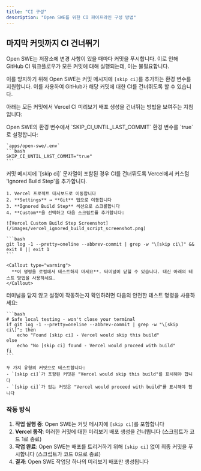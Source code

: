 ```yaml
---
title: "CI 구성"
description: "Open SWE를 위한 CI 파이프라인 구성 방법"
---
```


## 마지막 커밋까지 CI 건너뛰기

Open SWE는 저장소에 변경 사항이 있을 때마다 커밋을 푸시합니다. 이로 인해 GitHub CI 워크플로우가 모든 커밋에 대해 실행되는데, 이는 불필요합니다.

이를 방지하기 위해 Open SWE는 커밋 메시지에 `[skip ci]`를 추가하는 환경 변수를 지원합니다. 이를 사용하여 GitHub가 해당 커밋에 대한 CI를 건너뛰도록 할 수 있습니다.

아래는 모든 커밋에서 Vercel CI 미리보기 배포 생성을 건너뛰는 방법을 보여주는 지침입니다:

<Steps>
  <Step title="환경 변수 설정">
    Open SWE의 환경 변수에서 `SKIP_CI_UNTIL_LAST_COMMIT` 환경 변수를 `true`로 설정합니다:

    `apps/open-swe/.env`
    ```bash
    SKIP_CI_UNTIL_LAST_COMMIT="true"
    ```

  </Step>

  <Step title="Vercel에서 커스텀 'Ignored Build Step' 추가">
    커밋 메시지에 `[skip ci]` 문자열이 포함된 경우 CI를 건너뛰도록 Vercel에서 커스텀 'Ignored Build Step'을 추가합니다.

    1. Vercel 프로젝트 대시보드로 이동합니다
    2. **Settings** → **Git** 탭으로 이동합니다
    3. **Ignored Build Step** 섹션으로 스크롤합니다
    4. **Custom**을 선택하고 다음 스크립트를 추가합니다:

    ![Vercel Custom Build Step Screenshot](/images/vercel_ignored_build_script_screenshot.png)

    ```bash
    git log -1 --pretty=oneline --abbrev-commit | grep -w "\[skip ci\]" && exit 0 || exit 1
    ```

    <Callout type="warning">
      **이 명령을 로컬에서 테스트하지 마세요**. 터미널이 닫힐 수 있습니다. 대신 아래의 테스트 방법을 사용하세요.
    </Callout>

  </Step>

  <Step title="구성 테스트 (선택사항)">
    터미널을 닫지 않고 설정이 작동하는지 확인하려면 다음의 안전한 테스트 명령을 사용하세요:

    ```bash
    # Safe local testing - won't close your terminal
    if git log -1 --pretty=oneline --abbrev-commit | grep -w "\[skip ci\]"; then
        echo "Found [skip ci] - Vercel would skip this build"
    else
        echo "No [skip ci] found - Vercel would proceed with build"
    fi
    ```

    두 가지 유형의 커밋으로 테스트합니다:
    - `[skip ci]`가 포함된 커밋은 "Vercel would skip this build"를 표시해야 합니다
    - `[skip ci]`가 없는 커밋은 "Vercel would proceed with build"를 표시해야 합니다

  </Step>
</Steps>

### 작동 방식

1. **작업 실행 중**: Open SWE는 커밋 메시지에 `[skip ci]`를 포함합니다
2. **Vercel 동작**: 이러한 커밋에 대한 미리보기 배포 생성을 건너뜁니다 (스크립트가 코드 1로 종료)
3. **작업 완료**: Open SWE는 배포를 트리거하기 위해 `[skip ci]` 없이 최종 커밋을 푸시합니다 (스크립트가 코드 0으로 종료)
4. **결과**: Open SWE 작업당 하나의 미리보기 배포만 생성됩니다